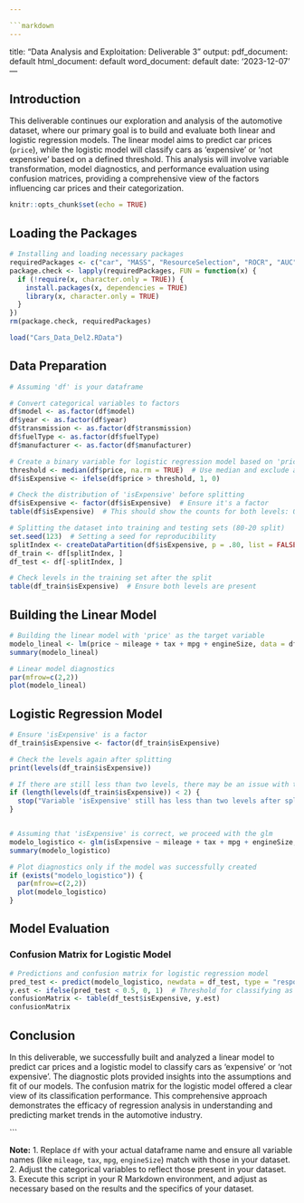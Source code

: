 ```yaml
---

```markdown
---
```

title: "Data Analysis and Exploitation: Deliverable 3"
output:
  pdf_document: default
  html_document: default
  word_document: default
date: '2023-12-07'
---

## Introduction

This deliverable continues our exploration and analysis of the automotive dataset, where our primary goal is to build and evaluate both linear and logistic regression models. The linear model aims to predict car prices (`price`), while the logistic model will classify cars as 'expensive' or 'not expensive' based on a defined threshold. This analysis will involve variable transformation, model diagnostics, and performance evaluation using confusion matrices, providing a comprehensive view of the factors influencing car prices and their categorization.

```r
knitr::opts_chunk$set(echo = TRUE)
```

## Loading the Packages

```r
# Installing and loading necessary packages
requiredPackages <- c("car", "MASS", "ResourceSelection", "ROCR", "AUC")
package.check <- lapply(requiredPackages, FUN = function(x) {
  if (!require(x, character.only = TRUE)) {
    install.packages(x, dependencies = TRUE)
    library(x, character.only = TRUE)
  }
})
rm(package.check, requiredPackages)
```

```r
load("Cars_Data_Del2.RData")
```

## Data Preparation

```r
# Assuming 'df' is your dataframe

# Convert categorical variables to factors
df$model <- as.factor(df$model)
df$year <- as.factor(df$year)
df$transmission <- as.factor(df$transmission)
df$fuelType <- as.factor(df$fuelType)
df$manufacturer <- as.factor(df$manufacturer)

# Create a binary variable for logistic regression model based on 'price'
threshold <- median(df$price, na.rm = TRUE)  # Use median and exclude any NA values
df$isExpensive <- ifelse(df$price > threshold, 1, 0)

# Check the distribution of 'isExpensive' before splitting
df$isExpensive <- factor(df$isExpensive)  # Ensure it's a factor
table(df$isExpensive)  # This should show the counts for both levels: 0 and 1

# Splitting the dataset into training and testing sets (80-20 split)
set.seed(123)  # Setting a seed for reproducibility
splitIndex <- createDataPartition(df$isExpensive, p = .80, list = FALSE)
df_train <- df[splitIndex, ]
df_test <- df[-splitIndex, ]

# Check levels in the training set after the split
table(df_train$isExpensive)  # Ensure both levels are present

```

## Building the Linear Model

```r
# Building the linear model with 'price' as the target variable
modelo_lineal <- lm(price ~ mileage + tax + mpg + engineSize, data = df_train)
summary(modelo_lineal)

# Linear model diagnostics
par(mfrow=c(2,2))
plot(modelo_lineal)
```

## Logistic Regression Model

```r
# Ensure 'isExpensive' is a factor
df_train$isExpensive <- factor(df_train$isExpensive)

# Check the levels again after splitting
print(levels(df_train$isExpensive))

# If there are still less than two levels, there may be an issue with the data itself
if (length(levels(df_train$isExpensive)) < 2) {
  stop("Variable 'isExpensive' still has less than two levels after splitting. Review the stratified sampling process.")
}


# Assuming that 'isExpensive' is correct, we proceed with the glm
modelo_logistico <- glm(isExpensive ~ mileage + tax + mpg + engineSize, family = binomial(), data = df_train)
summary(modelo_logistico)

# Plot diagnostics only if the model was successfully created
if (exists("modelo_logistico")) {
  par(mfrow=c(2,2))
  plot(modelo_logistico)
}

```

## Model Evaluation

### Confusion Matrix for Logistic Model

```r
# Predictions and confusion matrix for logistic regression model
pred_test <- predict(modelo_logistico, newdata = df_test, type = "response")
y.est <- ifelse(pred_test < 0.5, 0, 1)  # Threshold for classifying as 'expensive'
confusionMatrix <- table(df_test$isExpensive, y.est)
confusionMatrix
```

## Conclusion

In this deliverable, we successfully built and analyzed a linear model to predict car prices and a logistic model to classify cars as 'expensive' or 'not expensive'. The diagnostic plots provided insights into the assumptions and fit of our models. The confusion matrix for the logistic model offered a clear view of its classification performance. This comprehensive approach demonstrates the efficacy of regression analysis in understanding and predicting market trends in the automotive industry.

```

**Note:**
1. Replace `df` with your actual dataframe name and ensure all variable names (like `mileage`, `tax`, `mpg`, `engineSize`) match with those in your dataset.
2. Adjust the categorical variables to reflect those present in your dataset.
3. Execute this script in your R Markdown environment, and adjust as necessary based on the results and the specifics of your dataset.
